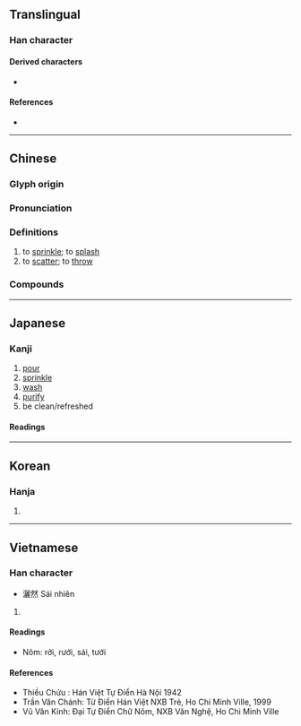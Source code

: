 {{also|洒}}
{{character info/new}}
==Translingual==

===Han character===
{{Han char|rn=85|rad=水|as=19|sn=22|four=31111|canj=EMMP|ids=⿰氵麗}}

====Derived characters====
* {{l|mul|[[𥸗]]}}

====References====
* {{Han ref|kx=0663.110|dkj=18774|dj=1072.060|hdz=31794.070|uh=7051|ud=28753|bh=C578|bd=50552}}

----

==Chinese==
{{zh-forms|s=洒}}

===Glyph origin===
{{Han etym}}

===Pronunciation===
{{zh-pron
|m=sǎ
|c=saa2
|h=pfs=
|md=
|mn=zz:sèe/sá/qz,xm:sè
|mn_note=sèe - vernacular; sá/sè - literary
|w=
|mc=y
|oc=y
|cat=v
}}

===Definitions===
{{zh-hanzi}}

# to [[sprinkle]]; to [[splash]]
# to [[scatter]]; to [[throw]]

===Compounds===
{{zh-der|灑淚|瀟灑|灑落|灑然|灑灑|灑掃|灑脫|灑灑水|灑水車|灑水|噴灑|噴灑灌溉|丰神飄灑|噴灑機|灑派|瀟灑自若|洋洋灑灑|揮灑|掃灑|灑潑|潑灑|灑湯|灑晒|瀟灑風流|揮灑自如|灑金箋|蕭灑|飄灑|風流瀟灑|鋪灑|風姿瀟灑}}

----

==Japanese==

===Kanji===
{{ja-kanji|grade=|rs=水19}}

# [[pour]]
# [[sprinkle]]
# [[wash]]
# [[purify]]
# be clean/refreshed

====Readings====
{{ja-readings
|on=さい, しゃ
|kun=そそ-ぐ
}}

----

==Korean==

===Hanja===
{{ko-hanja|hangeul=[[새]], [[쇄]]|eumhun=|rv=sae, swae|mr=sae, swae|y=say, sway}}

# {{defn|lang=ko|sort=水19}}

----

==Vietnamese==

===Han character===
{{vi-hantu|[[sái]], [[rợi]], [[tẩy]], [[thối]]|rs=水19}}

* 灑然 Sái nhiên
# {{defn|lang=vi|sort=水19}}

====Readings====
* Nôm: rởi, rưới, sái, tưới

====References====
* Thiều Chửu : Hán Việt Tự Điển Hà Nội 1942
* Trần Văn Chánh: Từ Điển Hán Việt NXB Trẻ, Ho Chi Minh Ville, 1999
* Vũ Văn Kính: Đại Tự Điển Chữ Nôm, NXB Văn Nghệ, Ho Chi Minh Ville